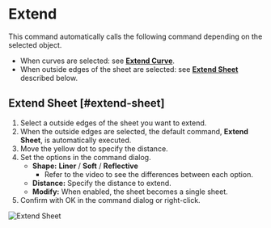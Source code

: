 
# Extend

<Reference shortcut="" command="Extend" button="" />

This command automatically calls the following command depending on the selected object.
- When curves are selected: see [**Extend Curve**](../sketch/extend).
- When outside edges of the sheet are selected: see [**Extend Sheet**](#extend-sheet) described below.

## Extend Sheet [#extend-sheet]

1. Select a outside edges of the sheet you want to extend.
2. When the outside edges are selected, the default command, **Extend Sheet**, is automatically executed.
3. Move the yellow dot to specify the distance.
4. Set the options in the command dialog.
    - **Shape:** **Liner** /  **Soft** /  **Reflective**
        - Refer to the video to see the differences between each option.
    - **Distance:** Specify the distance to extend.
    - **Modify:** When enabled, the sheet becomes a single sheet.
5. Confirm with OK in the command dialog or right-click.

![Extend Sheet](/img/extend-sheet.gif)
